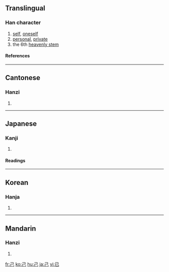 ==Translingual==
{{Han stroke|[[Image:己-order.gif]]}}
===Han character===
{{Han char|rn=49|rad=己|as=00|sn=3|four=1771<sub>7</sub>|canj=尸山 (SU)}}
# [[self]], [[oneself]]
# [[personal]], [[private]]
# the 6th [[heavenly stem]]
====References====
{{Han ref|kx=0326.090|dkj=08742|dj=0630.100|hdz=20983.050|uh=5DF1|ud=24049|bh=A476|bd=42102}}
----
==Cantonese==
===Hanzi===
{{yue-hanzi|jyut=[[gei2]]|y=[[gei2]]}}
# {{defn|Cantonese}}
----
==Japanese==
===Kanji===
{{ja-kanji|grade=6|rs=己00}}
# {{defn|Japanese}} 
====Readings====
{{ja-readings|on=[[き]] (ki), [[こ]] (ko)|kun=[[おのれ]] (onore), [[つちのと]] (tsuchinoto)}}
----
==Korean==
===Hanja===
{{ko-hanja|hangeul=기|rv=gi|mr=ki}}
# {{defn|Korean}}
----
==Mandarin==
===Hanzi===
{{cmn-hanzi|pin=[[jǐ]] (ji3)|wg=chi<sup>3</sup>}}
# {{defn|Mandarin}}

[[fr:己]]
[[ko:己]]
[[hu:己]]
[[ja:己]]
[[vi:已]]